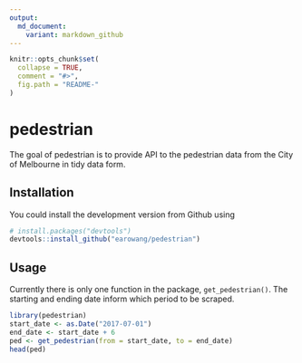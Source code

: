 ```yaml
---
output:
  md_document:
    variant: markdown_github
---
```


<!-- README.md is generated from README.Rmd. Please edit that file -->

```r
knitr::opts_chunk$set(
  collapse = TRUE,
  comment = "#>",
  fig.path = "README-"
)
```

# pedestrian

The goal of pedestrian is to provide API to the pedestrian data from the City of Melbourne in tidy data form.

## Installation

You could install the development version from Github using

```r
# install.packages("devtools")
devtools::install_github("earowang/pedestrian")
```

## Usage

Currently there is only one function in the package, `get_pedestrian()`. The starting and ending date inform which period to be scraped.

```r
library(pedestrian)
start_date <- as.Date("2017-07-01")
end_date <- start_date + 6
ped <- get_pedestrian(from = start_date, to = end_date)
head(ped)
```

